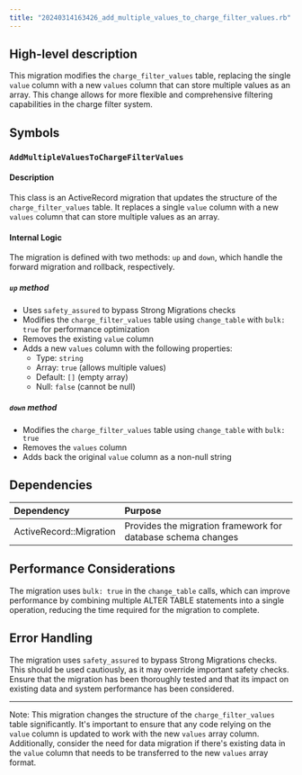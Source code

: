 ```yaml
---
title: "20240314163426_add_multiple_values_to_charge_filter_values.rb"
---
```


## High-level description
This migration modifies the `charge_filter_values` table, replacing the single `value` column with a new `values` column that can store multiple values as an array. This change allows for more flexible and comprehensive filtering capabilities in the charge filter system.

## Symbols

### `AddMultipleValuesToChargeFilterValues`
#### Description
This class is an ActiveRecord migration that updates the structure of the `charge_filter_values` table. It replaces a single `value` column with a new `values` column that can store multiple values as an array.

#### Internal Logic
The migration is defined with two methods: `up` and `down`, which handle the forward migration and rollback, respectively.

##### `up` method
- Uses `safety_assured` to bypass Strong Migrations checks
- Modifies the `charge_filter_values` table using `change_table` with `bulk: true` for performance optimization
- Removes the existing `value` column
- Adds a new `values` column with the following properties:
  - Type: `string`
  - Array: `true` (allows multiple values)
  - Default: `[]` (empty array)
  - Null: `false` (cannot be null)

##### `down` method
- Modifies the `charge_filter_values` table using `change_table` with `bulk: true`
- Removes the `values` column
- Adds back the original `value` column as a non-null string

## Dependencies
| Dependency | Purpose |
|:-----------|:--------|
| ActiveRecord::Migration | Provides the migration framework for database schema changes |

## Performance Considerations
The migration uses `bulk: true` in the `change_table` calls, which can improve performance by combining multiple ALTER TABLE statements into a single operation, reducing the time required for the migration to complete.

## Error Handling
The migration uses `safety_assured` to bypass Strong Migrations checks. This should be used cautiously, as it may override important safety checks. Ensure that the migration has been thoroughly tested and that its impact on existing data and system performance has been considered.

---

Note: This migration changes the structure of the `charge_filter_values` table significantly. It's important to ensure that any code relying on the `value` column is updated to work with the new `values` array column. Additionally, consider the need for data migration if there's existing data in the `value` column that needs to be transferred to the new `values` array format.
